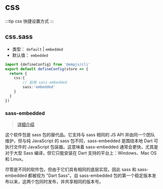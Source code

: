 # css

<Badge text="add in v3.0.0-rc.15" type="warning" />

:::tip
css 快捷设置方式
:::
## css.sass
+ 类型： `default` | `embedded` 
+ 默认值： `embedded`

```ts title="emp-config.js"
import {defineConfig} from '@empjs/cli'
export default defineConfig(store => {
  return {
    css:{
        // 启用 sass-embedded
        sass:'embedded'
    }
  }
})
```

### sass-embedded
> [详细介绍](https://www.npmjs.com/package/sass-embedded)

这个软件包是 sass 包的替代品。它支持与 sass 相同的 JS API 并由同一个团队维护，但与纯 JavaScript 的 sass 包不同，sass-embedded 是围绕本地 Dart 可执行文件的 JavaScript 包装器。这意味着 sass-embedded 通常会更快，尤其是对于大型 Sass 编译，但它只能安装在 Dart 支持的平台上：Windows、Mac OS 和 Linux。

尽管是不同的软件包，但由于它们具有相同的底层实现，因此 sass 和 sass-embedded 都被视为 "Dart Sass"。自 sass-embedded 包的第一个稳定版本发布以来，这两个包同时发布，并共享相同的版本号。